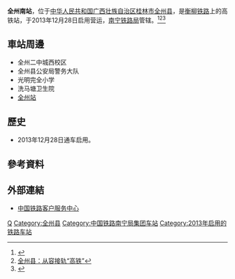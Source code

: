 {{Expand|time=2016-04-25T11:59:22+00:00}}
{{Infobox China railway station 
|车站名称 =全州南站
|图片 = 
|图片介绍 = 
|车站拼音 = Quanzhounan
|英文名称 = Quanzhounan Railway Station<ref>{{Cite web |url=http://news.sina.com.cn/o/2012-09-18/080725196193.shtml |title=铁道部:火车站名含"东西南北"统一改用拼音 |accessdate=2016-06-02 |archive-date=2017-07-30 |archive-url=https://web.archive.org/web/20170730073100/http://news.sina.com.cn/o/2012-09-18/080725196193.shtml |dead-url=no }}</ref><ref>{{cite journal |author=[[铁道部运输局|铁道部运输局]] |journal = 铁路客货运输专刊 |year=2012 |issue=4 |title = 关于明确铁路车站站名英文译法的通知 |id = 运营运调电[2012]1911号 |page = 6}}</ref>
|车站代码 = 35807
|电报码 = QNZ
|拼音码 = QZN
|车站位置 = [[广西壮族自治区|广西壮族自治区]][[桂林市|桂林市]][[全州县|全州县]]
|坐标 = {{coord|25|57|22.84|N|111|2|11.37|E|display=inline,title}}
|归属 =[[南宁铁路局|南宁铁路局]]
|线路 = [[衡柳铁路|衡柳铁路]]
|车站等级 = [[三等站_(中鐵)|三等站]]
|月台数目 = 2
|股道数目 = 4
}}
'''全州南站'''，位于[[中华人民共和国|中华人民共和国]][[广西壮族自治区|广西壮族自治区]][[桂林市|桂林市]][[全州县|全州县]]，是[[衡柳铁路|衡柳铁路]]上的高铁站，于2013年12月28日启用营运，[[南宁铁路局|南宁铁路局]]管辖。<ref>{{Cite web |url=http://news.ifeng.com/gundong/detail_2014_02/09/33632946_0.shtml |title=高铁时代访新老车站:居民奔新站 货物吞吐靠老站 |access-date=2016-04-25 |archive-date=2019-09-13 |archive-url=https://web.archive.org/web/20190913135458/http://news.ifeng.com/gundong/detail_2014_02/09/33632946_0.shtml }}</ref><ref>[http://www.gx.xinhuanet.com/dtzx/guilin/qz/2013-12/27/c_118709495.htm 全州县：从容接轨“高铁”]{{dead link|date=2017年11月 |bot=InternetArchiveBot |fix-attempted=yes }}</ref><ref>{{Cite web |url=http://www.chnrailway.com/html/20140106/335787.shtml |title=桂林全州县开通高铁动车振民心 |access-date=2016-04-25 |archive-date=2019-09-20 |archive-url=https://web.archive.org/web/20190920090024/http://www.chnrailway.com/html/20140106/335787.shtml }}</ref>
==車站周邊==
* 全州二中城西校区
* 全州县公安局警务大队
* 光明完全小学
* 洗马塘卫生院
* [[全州站_(中國)|全州站]]

==歷史==
* 2013年12月28日通车启用。
==參考資料==
{{reflist}}
==外部連結==
* [http://www.12306.cn/mormhweb/ 中国铁路客户服务中心]{{Wayback|url=http://www.12306.cn/mormhweb/ |date=20180205163941 }}
{{China-rail-stub}}
{{衡柳铁路}}
[[Category:桂林市铁路车站|Q]]
[[Category:全州县|Category:全州县]]
[[Category:中国铁路南宁局集团车站|Category:中国铁路南宁局集团车站]]
[[Category:2013年启用的铁路车站|Category:2013年启用的铁路车站]]
